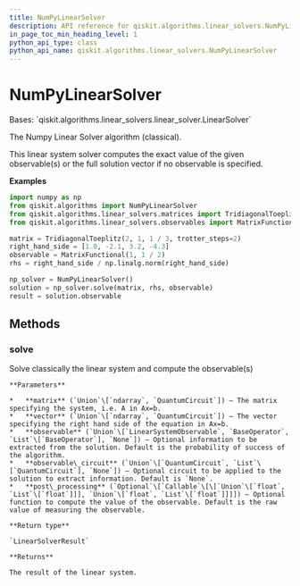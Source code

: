 ```yaml
---
title: NumPyLinearSolver
description: API reference for qiskit.algorithms.linear_solvers.NumPyLinearSolver
in_page_toc_min_heading_level: 1
python_api_type: class
python_api_name: qiskit.algorithms.linear_solvers.NumPyLinearSolver
---
```


# NumPyLinearSolver

<Class id="qiskit.algorithms.linear_solvers.NumPyLinearSolver" isDedicatedPage={true} github="https://github.com/qiskit/qiskit/tree/stable/0.20/qiskit/algorithms/linear_solvers/numpy_linear_solver.py" signature="NumPyLinearSolver" modifiers="class">
  Bases: `qiskit.algorithms.linear_solvers.linear_solver.LinearSolver`

  The Numpy Linear Solver algorithm (classical).

  This linear system solver computes the exact value of the given observable(s) or the full solution vector if no observable is specified.

  **Examples**

  ```python
  import numpy as np
  from qiskit.algorithms import NumPyLinearSolver
  from qiskit.algorithms.linear_solvers.matrices import TridiagonalToeplitz
  from qiskit.algorithms.linear_solvers.observables import MatrixFunctional

  matrix = TridiagonalToeplitz(2, 1, 1 / 3, trotter_steps=2)
  right_hand_side = [1.0, -2.1, 3.2, -4.3]
  observable = MatrixFunctional(1, 1 / 2)
  rhs = right_hand_side / np.linalg.norm(right_hand_side)

  np_solver = NumPyLinearSolver()
  solution = np_solver.solve(matrix, rhs, observable)
  result = solution.observable
  ```

  ## Methods

  ### solve

  <Function id="qiskit.algorithms.linear_solvers.NumPyLinearSolver.solve" signature="NumPyLinearSolver.solve(matrix, vector, observable=None, observable_circuit=None, post_processing=None)">
    Solve classically the linear system and compute the observable(s)

    **Parameters**

    *   **matrix** (`Union`\[`ndarray`, `QuantumCircuit`]) – The matrix specifying the system, i.e. A in Ax=b.
    *   **vector** (`Union`\[`ndarray`, `QuantumCircuit`]) – The vector specifying the right hand side of the equation in Ax=b.
    *   **observable** (`Union`\[`LinearSystemObservable`, `BaseOperator`, `List`\[`BaseOperator`], `None`]) – Optional information to be extracted from the solution. Default is the probability of success of the algorithm.
    *   **observable\_circuit** (`Union`\[`QuantumCircuit`, `List`\[`QuantumCircuit`], `None`]) – Optional circuit to be applied to the solution to extract information. Default is `None`.
    *   **post\_processing** (`Optional`\[`Callable`\[\[`Union`\[`float`, `List`\[`float`]]], `Union`\[`float`, `List`\[`float`]]]]) – Optional function to compute the value of the observable. Default is the raw value of measuring the observable.

    **Return type**

    `LinearSolverResult`

    **Returns**

    The result of the linear system.
  </Function>
</Class>

